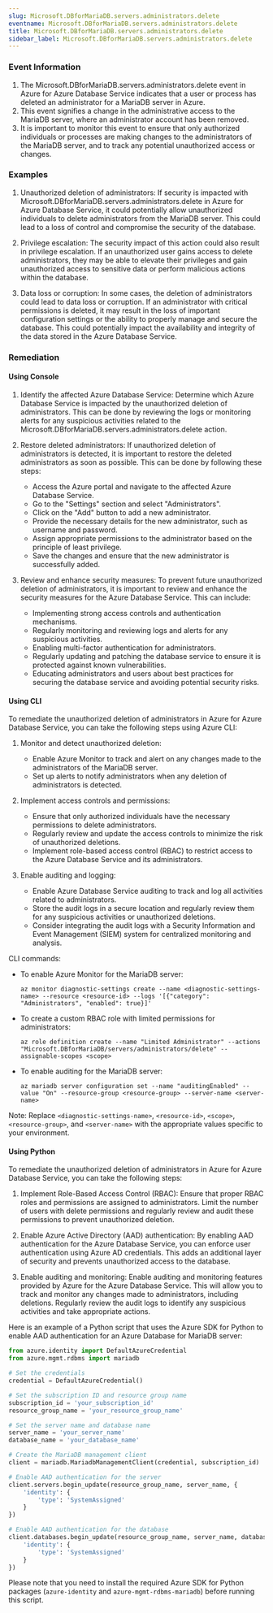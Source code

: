 ```yaml
--- 
slug: Microsoft.DBforMariaDB.servers.administrators.delete
eventname: Microsoft.DBforMariaDB.servers.administrators.delete
title: Microsoft.DBforMariaDB.servers.administrators.delete
sidebar_label: Microsoft.DBforMariaDB.servers.administrators.delete
---
```

                       
### Event Information

1. The Microsoft.DBforMariaDB.servers.administrators.delete event in Azure for Azure Database Service indicates that a user or process has deleted an administrator for a MariaDB server in Azure.
2. This event signifies a change in the administrative access to the MariaDB server, where an administrator account has been removed.
3. It is important to monitor this event to ensure that only authorized individuals or processes are making changes to the administrators of the MariaDB server, and to track any potential unauthorized access or changes.


### Examples

1. Unauthorized deletion of administrators: If security is impacted with Microsoft.DBforMariaDB.servers.administrators.delete in Azure for Azure Database Service, it could potentially allow unauthorized individuals to delete administrators from the MariaDB server. This could lead to a loss of control and compromise the security of the database.

2. Privilege escalation: The security impact of this action could also result in privilege escalation. If an unauthorized user gains access to delete administrators, they may be able to elevate their privileges and gain unauthorized access to sensitive data or perform malicious actions within the database.

3. Data loss or corruption: In some cases, the deletion of administrators could lead to data loss or corruption. If an administrator with critical permissions is deleted, it may result in the loss of important configuration settings or the ability to properly manage and secure the database. This could potentially impact the availability and integrity of the data stored in the Azure Database Service.

### Remediation

#### Using Console

1. Identify the affected Azure Database Service: Determine which Azure Database Service is impacted by the unauthorized deletion of administrators. This can be done by reviewing the logs or monitoring alerts for any suspicious activities related to the Microsoft.DBforMariaDB.servers.administrators.delete action.

2. Restore deleted administrators: If unauthorized deletion of administrators is detected, it is important to restore the deleted administrators as soon as possible. This can be done by following these steps:
   - Access the Azure portal and navigate to the affected Azure Database Service.
   - Go to the "Settings" section and select "Administrators".
   - Click on the "Add" button to add a new administrator.
   - Provide the necessary details for the new administrator, such as username and password.
   - Assign appropriate permissions to the administrator based on the principle of least privilege.
   - Save the changes and ensure that the new administrator is successfully added.

3. Review and enhance security measures: To prevent future unauthorized deletion of administrators, it is important to review and enhance the security measures for the Azure Database Service. This can include:
   - Implementing strong access controls and authentication mechanisms.
   - Regularly monitoring and reviewing logs and alerts for any suspicious activities.
   - Enabling multi-factor authentication for administrators.
   - Regularly updating and patching the database service to ensure it is protected against known vulnerabilities.
   - Educating administrators and users about best practices for securing the database service and avoiding potential security risks.

#### Using CLI

To remediate the unauthorized deletion of administrators in Azure for Azure Database Service, you can take the following steps using Azure CLI:

1. Monitor and detect unauthorized deletion:
   - Enable Azure Monitor to track and alert on any changes made to the administrators of the MariaDB server.
   - Set up alerts to notify administrators when any deletion of administrators is detected.

2. Implement access controls and permissions:
   - Ensure that only authorized individuals have the necessary permissions to delete administrators.
   - Regularly review and update the access controls to minimize the risk of unauthorized deletions.
   - Implement role-based access control (RBAC) to restrict access to the Azure Database Service and its administrators.

3. Enable auditing and logging:
   - Enable Azure Database Service auditing to track and log all activities related to administrators.
   - Store the audit logs in a secure location and regularly review them for any suspicious activities or unauthorized deletions.
   - Consider integrating the audit logs with a Security Information and Event Management (SIEM) system for centralized monitoring and analysis.

CLI commands:
- To enable Azure Monitor for the MariaDB server:
  ```
  az monitor diagnostic-settings create --name <diagnostic-settings-name> --resource <resource-id> --logs '[{"category": "Administrators", "enabled": true}]'
  ```

- To create a custom RBAC role with limited permissions for administrators:
  ```
  az role definition create --name "Limited Administrator" --actions "Microsoft.DBforMariaDB/servers/administrators/delete" --assignable-scopes <scope>
  ```

- To enable auditing for the MariaDB server:
  ```
  az mariadb server configuration set --name "auditingEnabled" --value "On" --resource-group <resource-group> --server-name <server-name>
  ```

Note: Replace `<diagnostic-settings-name>`, `<resource-id>`, `<scope>`, `<resource-group>`, and `<server-name>` with the appropriate values specific to your environment.

#### Using Python

To remediate the unauthorized deletion of administrators in Azure for Azure Database Service, you can take the following steps:

1. Implement Role-Based Access Control (RBAC): Ensure that proper RBAC roles and permissions are assigned to administrators. Limit the number of users with delete permissions and regularly review and audit these permissions to prevent unauthorized deletion.

2. Enable Azure Active Directory (AAD) authentication: By enabling AAD authentication for the Azure Database Service, you can enforce user authentication using Azure AD credentials. This adds an additional layer of security and prevents unauthorized access to the database.

3. Enable auditing and monitoring: Enable auditing and monitoring features provided by Azure for the Azure Database Service. This will allow you to track and monitor any changes made to administrators, including deletions. Regularly review the audit logs to identify any suspicious activities and take appropriate actions.

Here is an example of a Python script that uses the Azure SDK for Python to enable AAD authentication for an Azure Database for MariaDB server:

```python
from azure.identity import DefaultAzureCredential
from azure.mgmt.rdbms import mariadb

# Set the credentials
credential = DefaultAzureCredential()

# Set the subscription ID and resource group name
subscription_id = 'your_subscription_id'
resource_group_name = 'your_resource_group_name'

# Set the server name and database name
server_name = 'your_server_name'
database_name = 'your_database_name'

# Create the MariaDB management client
client = mariadb.MariadbManagementClient(credential, subscription_id)

# Enable AAD authentication for the server
client.servers.begin_update(resource_group_name, server_name, {
    'identity': {
        'type': 'SystemAssigned'
    }
})

# Enable AAD authentication for the database
client.databases.begin_update(resource_group_name, server_name, database_name, {
    'identity': {
        'type': 'SystemAssigned'
    }
})
```

Please note that you need to install the required Azure SDK for Python packages (`azure-identity` and `azure-mgmt-rdbms-mariadb`) before running this script.


 